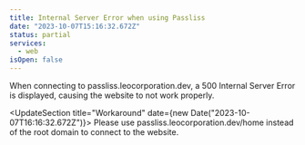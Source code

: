 ```yaml
---
title: Internal Server Error when using Passliss
date: "2023-10-07T15:16:32.672Z"
status: partial
services:
  - web
isOpen: false
---
```


When connecting to passliss.leocorporation.dev, a 500 Internal Server Error is displayed, causing the website to not work properly.

<UpdateSection title="Workaround" date={new Date("2023-10-07T16:16:32.672Z")}>
Please use passliss.leocorporation.dev/home instead of the root domain to connect to the website.
</UpdateSection>